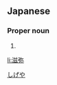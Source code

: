 ==Japanese==
{{ja-kanjitab|滋|弥}}

===Proper noun===
{{ja-pos|proper|しげや}}

# {{given name|male|lang=ja}}

[[Category:Japanese male given names|しげや]]

[[li:滋弥]]